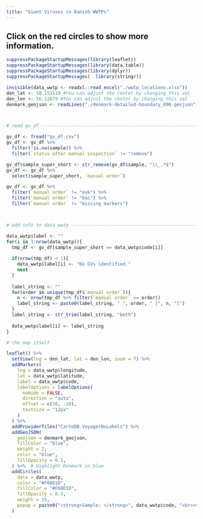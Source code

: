 ```yaml
---
title: "Giant Viruses in Danish WWTPs"
---
```

Click on the red circles to show more information. 
---

```r
suppressPackageStartupMessages(library(leaflet))
suppressPackageStartupMessages(library(data.table))
suppressPackageStartupMessages(library(dplyr))
suppressPackageStartupMessages(  library(stringr))

invisible(data_wwtp <- readxl::read_excel("./wwtp_locations.xlsx"))
den_lat <- 10.153119 #You can adjust the center by changing this val
den_lon <- 56.12879 #You can adjust the center by changing this val
denmark_geojson <- readLines("./denmark-detailed-boundary_896.geojson") %>% paste(collapse = "")



# read gv_df --------------------------------------------------------------

gv_df <- fread("gv_df.csv")
gv_df <- gv_df %>% 
  filter(!is.na(sample)) %>% 
  filter(`status after manual inspection` != "remove")

gv_df$sample_super_short <- str_remove(gv_df$sample, "\\_.*$")
gv_df <- gv_df %>% 
  select(sample_super_short, `manual order`)

gv_df <- gv_df %>% 
  filter(`manual order` != "euk") %>% 
  filter(`manual order` != "bac") %>% 
  filter(`manual order` != "missing markers")



# add info to data_wwtp ---------------------------------------------------

data_wwtp$label <- ""
for(i in 1:nrow(data_wwtp)){
  tmp_df <- gv_df[sample_super_short == data_wwtp$code[i]]
  
  if(nrow(tmp_df) < 1){
    data_wwtp$label[i] <- "No GVs identified."
    next
  }
  
  label_string <- ""
  for(order in unique(tmp_df$`manual order`)){
    n <- nrow(tmp_df %>% filter(`manual order` == order))
    label_string <- paste0(label_string, " ", order, " [", n, "]")
  }
  label_string <- str_trim(label_string, "both")
  
  data_wwtp$label[i] <- label_string
}

# the map itself

leaflet() %>%
  setView(lng = den_lat, lat = den_lon, zoom = 7) %>%
  addMarkers(
    lng = data_wwtp$longitude,
    lat = data_wwtp$latitude,
    label = data_wwtp$code,
    labelOptions = labelOptions(
      noHide = FALSE,
      direction = "auto",
      offset = c(10, -10),
      textsize = "12px"
    )
  ) %>%
  addProviderTiles("CartoDB.VoyagerNoLabels") %>%
  addGeoJSON(
    geojson = denmark_geojson,
    fillColor = "blue",
    weight = 2,
    color = "blue",
    fillOpacity = 0.1,
  ) %>%  # Highlight Denmark in blue
  addCircles(
    data = data_wwtp,
    color = "#F60D1D",
    fillColor = "#F60D1D",
    fillOpacity = 0.5,
    weight = 15,
    popup = paste0("<strong>Sample: </strong>", data_wwtp$code, "<br><strong>GVs identified: </strong>", data_wwtp$label, "<br> <img src = 'img/asfuvirales.png' alt='Pando'/>")
  )

```
